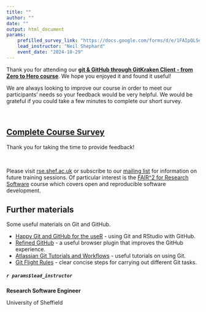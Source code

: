 ```yaml
---
title: ""
author: ""
date: ""
output: html_document
params:
    prefilled_survey_link: "https://docs.google.com/forms/d/e/1FAIpQLSelm8eDL1GdSHzLwv8hHk0xc8nDewFjR2pk4745jWEebzWThw/viewform?usp=pp_url&entry.1155463189="
    lead_instructor: "Neil Shephard"
    event_date: "2024-10-29"
---
```


<!--- Send this email 1 day after event --->


Thank you for attending our **[git & GitHub through GitKraken Client - from Zero to Hero course][course-material]**. We
 hope you enjoyed it and found it useful!

We are always looking to improve our course in order to meet our participants' needs so your feedback would be very
 helpful. We would be grateful if you could take a few minutes to complete our short survey.

<br>

## [Complete Course Survey](`r paste0(params$prefilled_survey_link, params$event_date)`)

Thank you for taking the time to provide feedback!

<br>

Please visit [rse.shef.ac.uk][rse]  or subscribe to our [mailing list][rse-group] for information on future training
sessions. Of particular interest is the [FAIR^2 for Research Software][rse-fair2] course which covers open and
reproducible software development.

## Further materials

Some useful materials on Git and GitHub.

- [Happy Git and GitHub for the useR][happy-git] - using Git and RStudio with GitHub.
- [Refined GitHub][refined-github] - a useful browser plugin that improves the GitHub experience.
- [Atlassian Git Tutorials and Workflows][atlassian-tutorials] - useful tutorials on using Git.
- [Git Flight Rules][git-flight-rules] - clear concise steps for carrying out different Git tasks.
<br>

##### `r params$lead_instructor`

**Research Software Engineer**

University of Sheffield

[atlassian-tutorials]: https://www.atlassian.com/git
[course-material]: https://srse-git-github-zero2hero.netlify.app/
[course-material-links-faq]: https://srse-git-github-zero2hero.netlify.app/faq-glossary-links/
[git-flight-rules]: https://github.com/k88hudson/git-flight-rules
[happy-git]: https://happygitwithr.com/
[refined-github]: https://github.com/refined-github/refined-github/
[rse-fair2]: https://rse.shef.ac.uk/training/fair4rs/
[rse]: https://rse.shef.ac.uk
[rse-group]: https://groups.google.com/a/sheffield.ac.uk/g/rse-group
